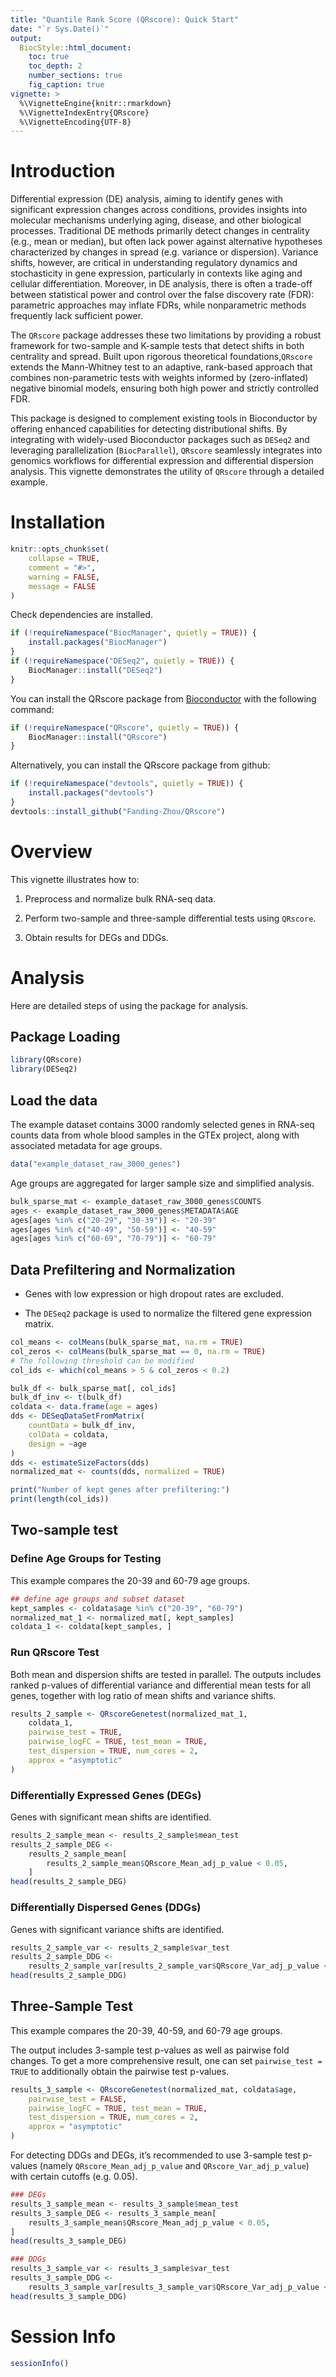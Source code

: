 ```yaml
---
title: "Quantile Rank Score (QRscore): Quick Start"
date: "`r Sys.Date()`"
output:
  BiocStyle::html_document:
    toc: true
    toc_depth: 2
    number_sections: true
    fig_caption: true
vignette: >
  %\VignetteEngine{knitr::rmarkdown}
  %\VignetteIndexEntry{QRscore}
  %\VignetteEncoding{UTF-8}
---
```



# Introduction

Differential expression (DE) analysis, aiming to identify genes with 
significant expression changes across conditions, provides insights into 
molecular mechanisms underlying aging, disease, and other biological processes. 
Traditional DE methods primarily detect changes in centrality (e.g., mean or 
median), but often lack power against alternative hypotheses characterized by 
changes in spread (e.g. variance or dispersion). Variance shifts, however, are 
critical in understanding regulatory dynamics and stochasticity in gene 
expression, particularly in contexts like aging and cellular differentiation. 
Moreover, in DE analysis, there is often a trade-off between statistical power 
and control over the false discovery rate (FDR): parametric approaches may 
inflate FDRs, while nonparametric methods frequently lack sufficient power.

The `QRscore` package addresses these two limitations by providing a robust 
framework for two-sample and K-sample tests that detect shifts in both 
centrality and spread. Built upon rigorous theoretical foundations,`QRscore` 
extends the Mann-Whitney test to an adaptive, rank-based approach that combines 
non-parametric tests with weights informed by (zero-inflated) negative binomial 
models, ensuring both high power and strictly controlled FDR. 

This package is designed to complement existing tools in Bioconductor by 
offering enhanced capabilities for detecting distributional shifts. By 
integrating with widely-used Bioconductor packages such as `DESeq2` and 
leveraging parallelization (`BiocParallel`), `QRscore` seamlessly integrates 
into genomics workflows for differential expression and differential dispersion 
analysis. This vignette demonstrates the utility of `QRscore` through a 
detailed example.

# Installation

```r
knitr::opts_chunk$set(
    collapse = TRUE,
    comment = "#>",
    warning = FALSE,
    message = FALSE
)
```

Check dependencies are installed.

```r
if (!requireNamespace("BiocManager", quietly = TRUE)) {
    install.packages("BiocManager")
}
if (!requireNamespace("DESeq2", quietly = TRUE)) {
    BiocManager::install("DESeq2")
}
```

You can install the QRscore package from 
[Bioconductor](https://bioconductor.org) with the following command:

```r
if (!requireNamespace("QRscore", quietly = TRUE)) {
    BiocManager::install("QRscore")
}
```


Alternatively, you can install the QRscore package from github:

```r
if (!requireNamespace("devtools", quietly = TRUE)) {
    install.packages("devtools")
}
devtools::install_github("Fanding-Zhou/QRscore")
```

# Overview

This vignette illustrates how to:

1. Preprocess and normalize bulk RNA-seq data.

2. Perform two-sample and three-sample differential tests using `QRscore`.

3. Obtain results for DEGs and DDGs.


# Analysis

Here are detailed steps of using the package for analysis.

## Package Loading

```r
library(QRscore)
library(DESeq2)
```


## Load the data

The example dataset contains 3000 randomly selected genes in RNA-seq counts 
data from whole blood samples in the GTEx project, along with associated 
metadata for age groups.

```r
data("example_dataset_raw_3000_genes")
```


Age groups are aggregated for larger sample size and simplified analysis.

```r
bulk_sparse_mat <- example_dataset_raw_3000_genes$COUNTS
ages <- example_dataset_raw_3000_genes$METADATA$AGE
ages[ages %in% c("20-29", "30-39")] <- "20-39"
ages[ages %in% c("40-49", "50-59")] <- "40-59"
ages[ages %in% c("60-69", "70-79")] <- "60-79"
```

## Data Prefiltering and Normalization

* Genes with low expression or high dropout rates are excluded.

* The `DESeq2` package is used to normalize the filtered gene expression matrix.

```r
col_means <- colMeans(bulk_sparse_mat, na.rm = TRUE)
col_zeros <- colMeans(bulk_sparse_mat == 0, na.rm = TRUE)
# The following threshold can be modified
col_ids <- which(col_means > 5 & col_zeros < 0.2)

bulk_df <- bulk_sparse_mat[, col_ids]
bulk_df_inv <- t(bulk_df)
coldata <- data.frame(age = ages)
dds <- DESeqDataSetFromMatrix(
    countData = bulk_df_inv,
    colData = coldata,
    design = ~age
)
dds <- estimateSizeFactors(dds)
normalized_mat <- counts(dds, normalized = TRUE)
```

```r
print("Number of kept genes after prefiltering:")
print(length(col_ids))
```

## Two-sample test 

### Define Age Groups for Testing

This example compares the 20-39 and 60-79 age groups.

```r
## define age groups and subset dataset
kept_samples <- coldata$age %in% c("20-39", "60-79")
normalized_mat_1 <- normalized_mat[, kept_samples]
coldata_1 <- coldata[kept_samples, ]
```

### Run QRscore Test

Both mean and dispersion shifts are tested in parallel. The outputs includes 
ranked p-values of differential variance and differential mean tests for 
all genes, together with log ratio of mean shifts and variance shifts.

```r
results_2_sample <- QRscoreGenetest(normalized_mat_1,
    coldata_1,
    pairwise_test = TRUE,
    pairwise_logFC = TRUE, test_mean = TRUE,
    test_dispersion = TRUE, num_cores = 2,
    approx = "asymptotic"
)
```


### Differentially Expressed Genes (DEGs)

Genes with significant mean shifts are identified.

```r
results_2_sample_mean <- results_2_sample$mean_test
results_2_sample_DEG <-
    results_2_sample_mean[
        results_2_sample_mean$QRscore_Mean_adj_p_value < 0.05,
    ]
head(results_2_sample_DEG)
```


### Differentially Dispersed Genes (DDGs)

Genes with significant variance shifts are identified.

```r
results_2_sample_var <- results_2_sample$var_test
results_2_sample_DDG <-
    results_2_sample_var[results_2_sample_var$QRscore_Var_adj_p_value < 0.05, ]
head(results_2_sample_DDG)
```



## Three-Sample Test

This example compares the 20-39, 40-59, and 60-79 age groups. 

The output includes 3-sample test p-values as well as pairwise fold changes.
To get a more comprehensive result, one can set `pairwise_test = TRUE` to 
additionally obtain the pairwise test p-values.


```r
results_3_sample <- QRscoreGenetest(normalized_mat, coldata$age,
    pairwise_test = FALSE,
    pairwise_logFC = TRUE, test_mean = TRUE,
    test_dispersion = TRUE, num_cores = 2,
    approx = "asymptotic"
)
```

For detecting DDGs and DEGs, it's recommended to use 3-sample test p-values 
(namely `QRscore_Mean_adj_p_value` and `QRscore_Var_adj_p_value`) with certain 
cutoffs (e.g. 0.05).


```r
### DEGs
results_3_sample_mean <- results_3_sample$mean_test
results_3_sample_DEG <- results_3_sample_mean[
    results_3_sample_mean$QRscore_Mean_adj_p_value < 0.05,
]
head(results_3_sample_DEG)
```

```r
### DDGs
results_3_sample_var <- results_3_sample$var_test
results_3_sample_DDG <-
    results_3_sample_var[results_3_sample_var$QRscore_Var_adj_p_value < 0.05, ]
head(results_3_sample_DDG)
```

# Session Info

```r
sessionInfo()
```
